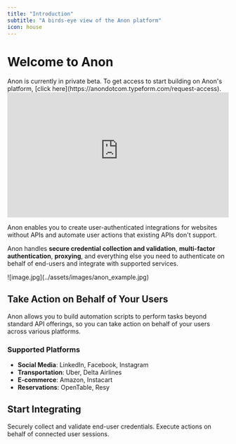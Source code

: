 ```yaml
---
title: "Introduction"
subtitle: "A birds-eye view of the Anon platform"
icon: house
---
```

# Welcome to Anon

<Tip>
  Anon is currently in private beta. To get access to start building on Anon's platform, [click here](https://anondotcom.typeform.com/request-access). 
</Tip>

<Frame>
<iframe
  style="width: 100%; aspect-ratio: 16 / 9;"
  src="https://customer-do2pwi134h6029e3.cloudflarestream.com/dbbff1151e6898a001260af2e832700b/iframe?loop=true&autoplay=true"
  title="Anon Example"
  frameborder="0"
  allow="accelerometer; gyroscope; autoplay; encrypted-media; picture-in-picture;"
  allowfullscreen
></iframe>
</Frame>

Anon enables you to create user-authenticated integrations for websites without APIs and automate user actions that existing APIs don't support.

Anon handles **secure credential collection and validation**, **multi-factor authentication**, **proxying**, and everything else you need to authenticate on behalf of end-users and integrate with supported services.

<Frame>
![image.jpg](../assets/images/anon_example.jpg)
</Frame>

## Take Action on Behalf of Your Users

Anon allows you to build automation scripts to perform tasks beyond standard API offerings, so you can take action on behalf of your users across various platforms.

### Supported Platforms

- **Social Media**: LinkedIn, Facebook, Instagram
- **Transportation**: Uber, Delta Airlines
- **E-commerce**: Amazon, Instacart
- **Reservations**: OpenTable, Resy

## Start Integrating

<CardGroup cols={2}>
  <Card title="Connecting User Sessions" icon='link' href="/docs/connecting-user-sessions/overview">
    Securely collect and validate end-user credentials.
  </Card>
  <Card title="Running User Sessions" icon='rocket' href="/docs/running-user-sessions/overview">
    Execute actions on behalf of connected user sessions.
  </Card>
</CardGroup>

